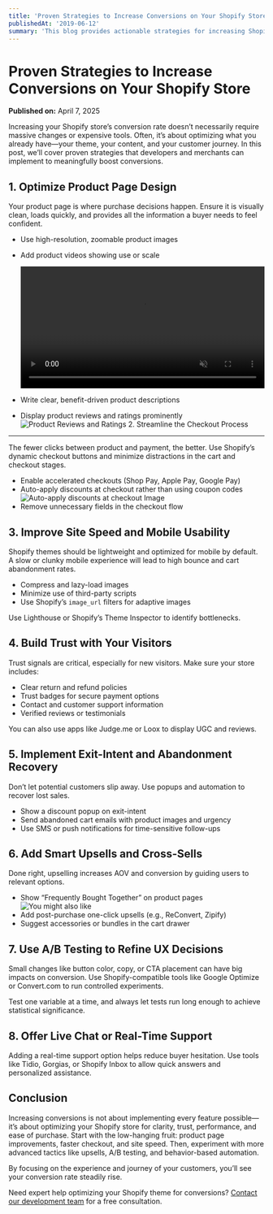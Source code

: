 ```yaml
---
title: 'Proven Strategies to Increase Conversions on Your Shopify Store'
publishedAt: '2019-06-12'
summary: 'This blog provides actionable strategies for increasing Shopify store conversions, including optimizing product pages, streamlining checkout, improving site speed, and utilizing upselling, A/B testing, and real-time support.'
---
```


# Proven Strategies to Increase Conversions on Your Shopify Store

**Published on:** April 7, 2025

Increasing your Shopify store’s conversion rate doesn’t necessarily require massive changes or expensive tools. Often, it’s about optimizing what you already have—your theme, your content, and your customer journey. In this post, we’ll cover proven strategies that developers and merchants can implement to meaningfully boost conversions.

## 1\. Optimize Product Page Design

Your product page is where purchase decisions happen. Ensure it is visually clean, loads quickly, and provides all the information a buyer needs to feel confident.

- Use high-resolution, zoomable product images
- Add product videos showing use or scale

  <video width="100%" autoPlay loop muted>
    <source src="/static/images/blogs/burga_product_video.mov" type="video/mp4" />
    Your browser does not support the video tag.
  </video>

- Write clear, benefit-driven product descriptions
- Display product reviews and ratings prominently
  ![Product Reviews and Ratings](/static/images/blogs/wpstandard_product_review.png)
  2\. Streamline the Checkout Process

---

The fewer clicks between product and payment, the better. Use Shopify’s dynamic checkout buttons and minimize distractions in the cart and checkout stages.

- Enable accelerated checkouts (Shop Pay, Apple Pay, Google Pay)
- Auto-apply discounts at checkout rather than using coupon codes
  ![Auto-apply discounts at checkout Image](/static/images/blogs/instant_discount_checkout.png)
- Remove unnecessary fields in the checkout flow

## 3\. Improve Site Speed and Mobile Usability

Shopify themes should be lightweight and optimized for mobile by default. A slow or clunky mobile experience will lead to high bounce and cart abandonment rates.

- Compress and lazy-load images
- Minimize use of third-party scripts
- Use Shopify’s `image_url` filters for adaptive images

Use Lighthouse or Shopify’s Theme Inspector to identify bottlenecks.

## 4\. Build Trust with Your Visitors

Trust signals are critical, especially for new visitors. Make sure your store includes:

- Clear return and refund policies
- Trust badges for secure payment options
- Contact and customer support information
- Verified reviews or testimonials

You can also use apps like Judge.me or Loox to display UGC and reviews.

## 5\. Implement Exit-Intent and Abandonment Recovery

Don’t let potential customers slip away. Use popups and automation to recover lost sales.

- Show a discount popup on exit-intent
- Send abandoned cart emails with product images and urgency
- Use SMS or push notifications for time-sensitive follow-ups

## 6\. Add Smart Upsells and Cross-Sells

Done right, upselling increases AOV and conversion by guiding users to relevant options.

- Show “Frequently Bought Together” on product pages
  ![You might also like](/static/images/blogs/daniel_you_might_also_like.png)
- Add post-purchase one-click upsells (e.g., ReConvert, Zipify)
- Suggest accessories or bundles in the cart drawer

## 7\. Use A/B Testing to Refine UX Decisions

Small changes like button color, copy, or CTA placement can have big impacts on conversion. Use Shopify-compatible tools like Google Optimize or Convert.com to run controlled experiments.

Test one variable at a time, and always let tests run long enough to achieve statistical significance.

## 8\. Offer Live Chat or Real-Time Support

Adding a real-time support option helps reduce buyer hesitation. Use tools like Tidio, Gorgias, or Shopify Inbox to allow quick answers and personalized assistance.

## Conclusion

Increasing conversions is not about implementing every feature possible—it’s about optimizing your Shopify store for clarity, trust, performance, and ease of purchase. Start with the low-hanging fruit: product page improvements, faster checkout, and site speed. Then, experiment with more advanced tactics like upsells, A/B testing, and behavior-based automation.

By focusing on the experience and journey of your customers, you’ll see your conversion rate steadily rise.

Need expert help optimizing your Shopify theme for conversions? [Contact our development team](mailto:jaimesaga9@gmail.com) for a free consultation.
